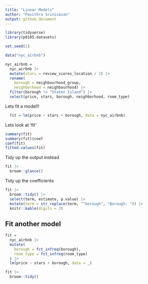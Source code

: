 ```yaml
---
title: "Linear Models"
author: "Pavithra Srinivasan"
output: github_document
---
```


```r
library(tidyverse)
library(p8105.datasets)

set.seed(1)
```

```r
data("nyc_airbnb")

nyc_airbnb = 
  nyc_airbnb |> 
  mutate(stars = review_scores_location / 2) |> 
  rename(
    borough = neighbourhood_group,
    neighborhood = neighbourhood) |> 
  filter(borough != "Staten Island") |> 
  select(price, stars, borough, neighborhood, room_type)

```

Lets fit a model!!
```r
  fit = lm(price ~ stars + borough, data = nyc_airbnb)
```

Lets look at 'fit'
```r
summary(fit)
summary(fit)$coef
coef(fit)
fitted.values(fit)
```

Tidy up the output instead
```r
fit |>
  broom::glance()

```
Tidy up the coefficients
```r
fit |>
  broom::tidy() |>
  select(term, estimate, p.value) |> 
  mutate(term = str_replace(term, "^borough", "Borough: ")) |> 
  knitr::kable(digits = 3)

```

## Fit another model
```r
fit =
  nyc_airbnb |>
  mutate(
    borough = fct_infreq(borough),
    room_type = fct_infreq(room_type)
  ) |>
  lm(price ~ stars + borough, data = _)

fit |>
  broom::tidy()
```





